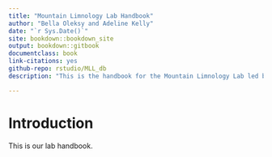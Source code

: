 ```yaml
---
title: "Mountain Limnology Lab Handbook"
author: "Bella Oleksy and Adeline Kelly"
date: "`r Sys.Date()`"
site: bookdown::bookdown_site
output: bookdown::gitbook
documentclass: book
link-citations: yes
github-repo: rstudio/MLL_db
description: "This is the handbook for the Mountain Limnology Lab led by Dr. Isabella Oleksy housed in the Institute of Arctic and Alpine Research at CU Boulder."

---
```

# Introduction 

This is our lab handbook. 

